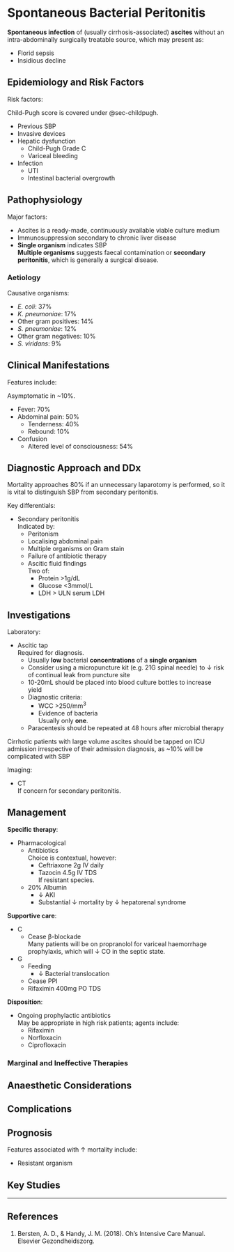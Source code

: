 # Spontaneous Bacterial Peritonitis

**Spontaneous infection** of (usually cirrhosis-associated) **ascites** without an intra-abdominally surgically treatable source, which may present as:

* Florid sepsis
* Insidious decline

## Epidemiology and Risk Factors

Risk factors:

:::column-margin
Child-Pugh score is covered under @sec-childpugh.
:::

* Previous SBP
* Invasive devices
* Hepatic dysfunction
	* Child-Pugh Grade C
	* Variceal bleeding
* Infection
	* UTI
	* Intestinal bacterial overgrowth

## Pathophysiology

Major factors:

* Ascites is a ready-made, continuously available viable culture medium
* Immunosuppression secondary to chronic liver disease
* **Single organism** indicates SBP\
**Multiple organisms** suggests faecal contamination or **secondary peritonitis**, which is generally a surgical disease.


### Aetiology

Causative organisms:

* *E. coli*: 37%
* *K. pneumoniae*: 17%
* Other gram positives: 14%
* *S. pneumoniae*: 12%
* Other gram negatives: 10%
* *S. viridans*: 9%

## Clinical Manifestations

Features include:

:::column-margin
Asymptomatic in ~10%.
:::

* Fever: 70%
* Abdominal pain: 50%
	* Tenderness: 40%
	* Rebound: 10%
* Confusion
	* Altered level of consciousness: 54%


## Diagnostic Approach and DDx

:::caution
Mortality approaches 80% if an unnecessary laparotomy is performed, so it is vital to distinguish SBP from secondary peritonitis.
:::

Key differentials:

* Secondary peritonitis\
Indicated by:
	* Peritonism
	* Localising abdominal pain
	* Multiple organisms on Gram stain
	* Failure of antibiotic therapy
	* Ascitic fluid findings\
	Two of:
		* Protein >1g/dL
		* Glucose <3mmol/L
		* LDH > ULN serum LDH


## Investigations

Laboratory:

* Ascitic tap\
Required for diagnosis.
	* Usually **low** bacterial **concentrations** of a **single organism**
	* Consider using a micropuncture kit (e.g. 21G spinal needle) to ↓ risk of continual leak from puncture site
	* 10-20mL should be placed into blood culture bottles to increase yield
	* Diagnostic criteria:
		* WCC >250/mm^3^
		* Evidence of bacteria\
		Usually only **one**.
	* Paracentesis should be repeated at 48 hours after microbial therapy

:::column-margin
Cirrhotic patients with large volume ascites should be tapped on ICU admission irrespective of their admission diagnosis, as ~10% will be complicated with SBP
:::

Imaging:

* CT\
If concern for secondary peritonitis.

## Management

**Specific therapy**:

* Pharmacological
	* Antibiotics\
	Choice is contextual, however:
		* Ceftriaxone 2g IV daily
		* Tazocin 4.5g IV TDS\
		If resistant species.
	* 20% Albumin
		* ↓ AKI
		* Substantial ↓ mortality by ↓ hepatorenal syndrome

**Supportive care**:

* C
	* Cease β-blockade\
	Many patients will be on propranolol for variceal haemorrhage prophylaxis, which will ↓ CO in the septic state.
* G
	* Feeding
		* ↓ Bacterial translocation
	* Cease PPI
	* Rifaximin 400mg PO TDS


**Disposition**:

* Ongoing prophylactic antibiotics\
May be appropriate in high risk patients; agents include:
	* Rifaximin
	* Norfloxacin
	* Ciprofloxacin


### Marginal and Ineffective Therapies

## Anaesthetic Considerations

## Complications

## Prognosis

Features associated with ↑ mortality include:

* Resistant organism

## Key Studies


---

## References

1. Bersten, A. D., & Handy, J. M. (2018). Oh’s Intensive Care Manual. Elsevier Gezondheidszorg.